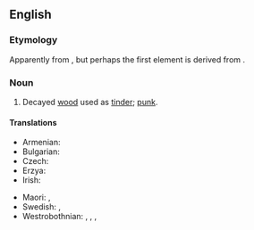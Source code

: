 {{also|touch wood}}

==English==

===Etymology===
Apparently from {{compound|en|touch|wood}}, but perhaps the first element is derived from {{m|en|torch}}.

===Noun===
{{en-noun|-}}

# Decayed [[wood]] used as [[tinder]]; [[punk]].

====Translations====
{{trans-top|dry material used for fire lighting}}
* Armenian: {{t|hy|[[փտած]] [[փայտ]]|sc=Armn}}
* Bulgarian: {{t|bg|прахан|m}}
* Czech: {{t+|cs|troud|m}}
* Erzya: {{t|myv|макшо}}
* Irish: {{t|ga|sponc|m}}
{{trans-mid}}
* Maori: {{t|mi|pangē}}, {{t|mi|pangi}}
* Swedish: {{t+|sv|fnöske|n}}, {{t|sv|tändved|c}}
* Westrobothnian: {{t|gmq-bot|snjusk|n}}, {{t|gmq-bot|snjösk|m}}, {{t|gmq-bot|snjösh|m}}, {{t|gmq-bot|frausk|m}}
{{trans-bottom}}